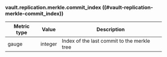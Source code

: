 ### vault.replication.merkle.commit_index ((#vault-replication-merkle-commit_index))

Metric type | Value   | Description
----------- | ------- | -----------
gauge       | integer | Index of the last commit to the merkle tree